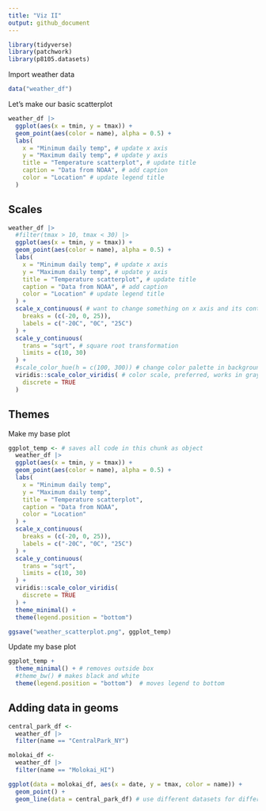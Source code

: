 ```yaml
---
title: "Viz II"
output: github_document
---
```


```r
library(tidyverse)
library(patchwork)
library(p8105.datasets)
```

Import weather data 

```r
data("weather_df")
```


Let's make our basic scatterplot
```r
weather_df |> 
  ggplot(aes(x = tmin, y = tmax)) +
  geom_point(aes(color = name), alpha = 0.5) +
  labs(
    x = "Minimum daily temp", # update x axis
    y = "Maximum daily temp", # update y axis
    title = "Temperature scatterplot", # update title
    caption = "Data from NOAA", # add caption
    color = "Location" # update legend title 
  )
```


## Scales 

```r
weather_df |> 
  #filter(tmax > 10, tmax < 30) |> 
  ggplot(aes(x = tmin, y = tmax)) +
  geom_point(aes(color = name), alpha = 0.5) +
  labs(
    x = "Minimum daily temp", # update x axis
    y = "Maximum daily temp", # update y axis
    title = "Temperature scatterplot", # update title
    caption = "Data from NOAA", # add caption
    color = "Location" # update legend title 
  ) +
  scale_x_continuous( # want to change something on x axis and its continuous
    breaks = (c(-20, 0, 25)), 
    labels = c("-20C", "0C", "25C")
  ) +
  scale_y_continuous(
    trans = "sqrt", # square root transformation
    limits = c(10, 30)
  ) +
  #scale_color_hue(h = c(100, 300)) # change color palette in background, but don't do this! 
  viridis::scale_color_viridis( # color scale, preferred, works in grayscale and for color blindness
    discrete = TRUE 
  )
```


## Themes

Make my base plot 

```r
ggplot_temp <- # saves all code in this chunk as object 
  weather_df |> 
  ggplot(aes(x = tmin, y = tmax)) +
  geom_point(aes(color = name), alpha = 0.5) +
  labs(
    x = "Minimum daily temp", 
    y = "Maximum daily temp", 
    title = "Temperature scatterplot", 
    caption = "Data from NOAA", 
    color = "Location" 
  ) +
  scale_x_continuous( 
    breaks = (c(-20, 0, 25)), 
    labels = c("-20C", "0C", "25C")
  ) +
  scale_y_continuous(
    trans = "sqrt", 
    limits = c(10, 30)
  ) +
  viridis::scale_color_viridis( 
    discrete = TRUE 
  ) +
  theme_minimal() +
  theme(legend.position = "bottom")

ggsave("weather_scatterplot.png", ggplot_temp)
```

Update my base plot

```r
ggplot_temp +
  theme_minimal() + # removes outside box 
  #theme_bw() # makes black and white
  theme(legend.position = "bottom")  # moves legend to bottom
```


## Adding data in geoms

```r
central_park_df <-
  weather_df |> 
  filter(name == "CentralPark_NY")

molokai_df <-
  weather_df |> 
  filter(name == "Molokai_HI")

ggplot(data = molokai_df, aes(x = date, y = tmax, color = name)) +
  geom_point() +
  geom_line(data = central_park_df) # use different datasets for different parts of plot 
```


